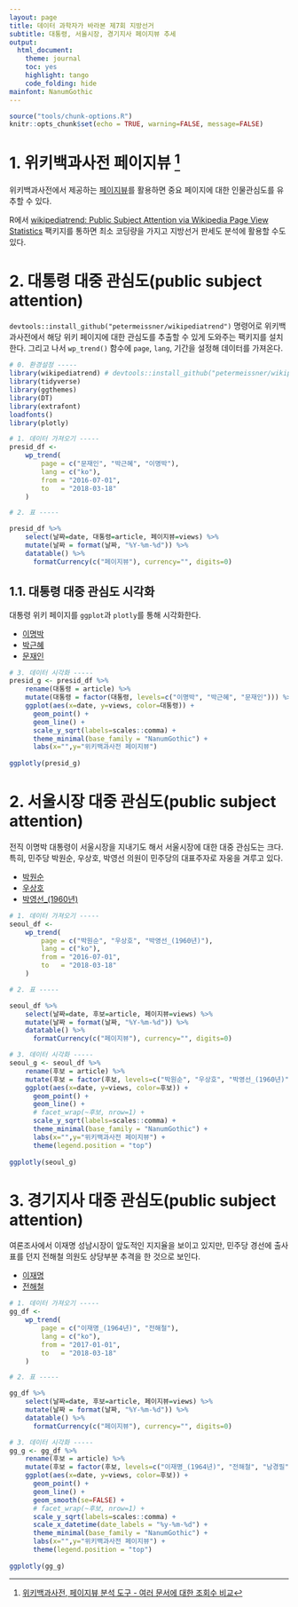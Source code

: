 ```yaml
---
layout: page
title: 데이터 과학자가 바라본 제7회 지방선거
subtitle: 대통령, 서울시장, 경기지사 페이지뷰 추세
output:
  html_document: 
    theme: journal
    toc: yes
    highlight: tango
    code_folding: hide
mainfont: NanumGothic
---
```


```r
source("tools/chunk-options.R")
knitr::opts_chunk$set(echo = TRUE, warning=FALSE, message=FALSE)

```

# 1. 위키백과사전 페이지뷰 [^wiki-pageview] {#wikipedia-trend}

[^wiki-pageview]: [위키백과사전, 페이지뷰 분석 도구 - 여러 문서에 대한 조회수 비교](https://tools.wmflabs.org/pageviews/?project=en.wikipedia.org&platform=all-access&agent=user&range=latest-20&pages=Cat|Dog)

위키백과사전에서 제공하는 [페이지뷰](https://tools.wmflabs.org/pageviews/?project=ko.wikipedia.org&platform=all-access&agent=user&range=latest-20&pages=%EB%AC%B8%EC%9E%AC%EC%9D%B8|%EB%B0%95%EA%B7%BC%ED%98%9C)를 
활용하면 중요 페이지에 대한 인물관심도를 유추할 수 있다.

R에서 [wikipediatrend: Public Subject Attention via Wikipedia Page View Statistics](https://cran.r-project.org/web/packages/wikipediatrend/index.html) 팩키지를 통하면 최소 코딩량을 가지고 
지방선거 판세도 분석에 활용할 수도 있다.

# 2. 대통령 대중 관심도(public subject attention) {#wiki-trend-president}

`devtools::install_github("petermeissner/wikipediatrend")` 명령어로 위키백과사전에서 해당 위키 페이지에 대한 관심도를 추출할 수 있게 도와주는 
팩키지를 설치한다. 그리고 나서 `wp_trend()` 함수에 `page`, `lang`, 기간을 설정해 데이터를 가져온다.

``` r
# 0. 환경설정 -----
library(wikipediatrend) # devtools::install_github("petermeissner/wikipediatrend")
library(tidyverse)
library(ggthemes)
library(DT)
library(extrafont)
loadfonts()
library(plotly)

# 1. 데이터 가져오기 -----
presid_df <- 
    wp_trend(
        page = c("문재인", "박근혜", "이명박"), 
        lang = c("ko"), 
        from = "2016-07-01",
        to   = "2018-03-18"
    )

# 2. 표 -----

presid_df %>% 
    select(날짜=date, 대통령=article, 페이지뷰=views) %>% 
    mutate(날짜 = format(날짜, "%Y-%m-%d")) %>% 
    datatable() %>% 
      formatCurrency(c("페이지뷰"), currency="", digits=0)
```

## 1.1. 대통령 대중 관심도 시각화 {#wiki-president-viz}

대통령 위키 페이지를 `ggplot`과 `plotly`를 통해 시각화한다.

- [이명박](https://ko.wikipedia.org/wiki/%EC%9D%B4%EB%AA%85%EB%B0%95)
- [박근혜](https://ko.wikipedia.org/wiki/박근혜)
- [문재인](https://ko.wikipedia.org/wiki/문재인)

``` r
# 3. 데이터 시각화 -----
presid_g <- presid_df %>% 
    rename(대통령 = article) %>% 
    mutate(대통령 = factor(대통령, levels=c("이명박", "박근혜", "문재인"))) %>% 
    ggplot(aes(x=date, y=views, color=대통령)) +
      geom_point() +
      geom_line() +
      scale_y_sqrt(labels=scales::comma) +
      theme_minimal(base_family = "NanumGothic") +
      labs(x="",y="위키백과사전 페이지뷰")
    
ggplotly(presid_g)
```

# 2. 서울시장 대중 관심도(public subject attention) {#wiki-trend-seoul}

전직 이명박 대통령이 서울시장을 지내기도 해서 서울시장에 대한 대중 관심도는 크다.
특히, 민주당 박원순, 우상호, 박영선 의원이 민주당의 대표주자로 자웅을 겨루고 있다.

- [박원순](https://ko.wikipedia.org/wiki/%EB%B0%95%EC%9B%90%EC%88%9C)
- [우상호](https://ko.wikipedia.org/wiki/%EC%9A%B0%EC%83%81%ED%98%B8)
- [박영선_(1960년)](https://ko.wikipedia.org/wiki/%EB%B0%95%EC%98%81%EC%84%A0_(1960%EB%85%84))

``` r
# 1. 데이터 가져오기 -----
seoul_df <- 
    wp_trend(
        page = c("박원순", "우상호", "박영선_(1960년)"), 
        lang = c("ko"), 
        from = "2016-07-01",
        to   = "2018-03-18"
    )

# 2. 표 -----

seoul_df %>% 
    select(날짜=date, 후보=article, 페이지뷰=views) %>% 
    mutate(날짜 = format(날짜, "%Y-%m-%d")) %>% 
    datatable() %>% 
      formatCurrency(c("페이지뷰"), currency="", digits=0)

# 3. 데이터 시각화 -----
seoul_g <- seoul_df %>% 
    rename(후보 = article) %>% 
    mutate(후보 = factor(후보, levels=c("박원순", "우상호", "박영선_(1960년)"))) %>% 
    ggplot(aes(x=date, y=views, color=후보)) +
      geom_point() +
      geom_line() +
      # facet_wrap(~후보, nrow=1) +
      scale_y_sqrt(labels=scales::comma) +
      theme_minimal(base_family = "NanumGothic") +
      labs(x="",y="위키백과사전 페이지뷰") +
      theme(legend.position = "top")
    
ggplotly(seoul_g)
```

# 3. 경기지사 대중 관심도(public subject attention) {#wiki-trend-gg}

여론조사에서 이재명 성남시장이 앞도적인 지지율을 보이고 있지만, 
민주당 경선에 출사표를 던지 전해철 의원도 상당부분 추격을 한 것으로 보인다.

- [이재명](https://ko.wikipedia.org/wiki/%EC%9D%B4%EC%9E%AC%EB%AA%85_(1964%EB%85%84))
- [전해철](https://ko.wikipedia.org/wiki/%EC%A0%84%ED%95%B4%EC%B2%A0)

``` r
# 1. 데이터 가져오기 -----
gg_df <- 
    wp_trend(
        page = c("이재명_(1964년)", "전해철"), 
        lang = c("ko"), 
        from = "2017-01-01",
        to   = "2018-03-18"
    )

# 2. 표 -----

gg_df %>% 
    select(날짜=date, 후보=article, 페이지뷰=views) %>% 
    mutate(날짜 = format(날짜, "%Y-%m-%d")) %>% 
    datatable() %>% 
      formatCurrency(c("페이지뷰"), currency="", digits=0)

# 3. 데이터 시각화 -----
gg_g <- gg_df %>% 
    rename(후보 = article) %>% 
    mutate(후보 = factor(후보, levels=c("이재명_(1964년)", "전해철", "남경필"))) %>% 
    ggplot(aes(x=date, y=views, color=후보)) +
      geom_point() +
      geom_line() +
      geom_smooth(se=FALSE) +
      # facet_wrap(~후보, nrow=1) +
      scale_y_sqrt(labels=scales::comma) +
      scale_x_datetime(date_labels = "%y-%m-%d") +
      theme_minimal(base_family = "NanumGothic") +
      labs(x="",y="위키백과사전 페이지뷰") +
      theme(legend.position = "top")
    
ggplotly(gg_g)
```


